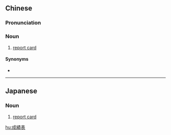 {{also|成绩表}}
==Chinese==
{{zh-forms|s=成绩表|type=21}}

===Pronunciation===
{{zh-pron
|m=chéng績biǎo
|c=sing4 zik1 biu2
|cat=n
}}

===Noun===
{{zh-noun}}

# [[report card]]

====Synonyms====
* {{zh-l|成績單}}

----

==Japanese==
{{ja-kanjitab|せい|せき|ひょう|yomi=on}}

===Noun===
{{ja-noun|せいせきひょう}}

# [[report card]] {{gloss|grades}}

[[hu:成績表]]